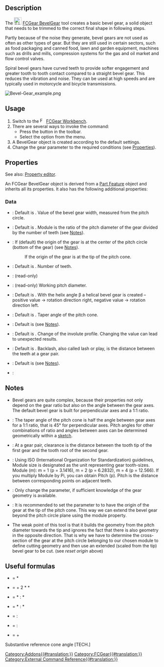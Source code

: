 <languages/>
<translate>

<!--T:1-->
{{Docnav
|[[FCGear_CycloidRack|CycloidRack]]
|[[FCGear_CrownGear|CrownGear]]
|[[FCGear_Workbench|FCGear]]
|IconL=FCGear_CycloidRack.svg
|IconR=FCGear_CrownGear.svg
|IconC=FCGear_workbench_icon.svg
}}

<!--T:2-->
{{GuiCommand
|Name=FCGear BevelGear
|MenuLocation=Gear → Bevel Gear
|Workbenches=[[FCGear_Workbench|FCGear]]
|Version=v0.16
}}

==Description== <!--T:3-->

<!--T:45-->
The [[Image:FCGear_BevelGear.svg|24px|link=FCGear_BevelGear]] [[FCGear_BevelGear|FCGear BevelGear]] tool creates a basic bevel gear, a solid object that needs to be trimmed to the correct final shape in following steps.

<!--T:4-->
Partly because of the noise they generate, bevel gears are not used as often as other types of gear. But they are still used in certain sectors, such as food packaging and canned food, lawn and garden equipment, machines such as drills and mills, compression systems for the gas and oil market and flow control valves.

<!--T:5-->
Spiral bevel gears have curved teeth to provide softer engagement and greater tooth to tooth contact compared to a straight bevel gear. This reduces the vibration and noise. They can be used at high speeds and are typically used in motorcycle and bicycle transmissions.

</translate>
[[Image:Bevel-Gear_example.png]]
<translate>
<!--T:6-->
{{Caption|From left to right: Spur gearing, spiral gearing}}

==Usage== <!--T:7-->

<!--T:8-->
# Switch to the [[Image:FCGear_workbench_icon.svg|16px]] [[FCGear_Workbench|FCGear Workbench]].
# There are several ways to invoke the command:
#* Press the {{Button|[[File:FCGear_BevelGear.svg|16px]] [[FCGear_BevelGear|Bevel Gear]]}} button in the toolbar.
#* Select the {{MenuCommand|Gear → [[File:FCGear_BevelGear.svg|16px]] Bevel Gear}} option from the menu.
# A BevelGear object is created according to the default settings.
# Change the gear parameter to the required conditions (see [[#Properties|Properties]]).

==Properties== <!--T:9-->

<!--T:46-->
See also: [[Property_editor|Property editor]].

<!--T:29-->
An FCGear BevelGear object is derived from a [[Part_Feature|Part Feature]] object and inherits all its properties. It also has the following additional properties:

===Data=== <!--T:10-->

<!--T:30-->
{{Properties_Title|base}}

<!--T:31-->
* {{PropertyData|height|Length}}: Default is {{Value|5}}. Value of the bevel gear width, measured from the pitch circle.
* {{PropertyData|module|Length}}: Default is {{Value|1}}. Module is the ratio of the pitch diameter of the gear divided by the number of teeth (see [[#Notes|Notes]]).
* {{PropertyData|reset_origin|Bool}}: If {{True}} (default) the origin of the gear is at the center of the pitch circle (bottom of the gear) (see [[#Notes|Notes]]).
*: If {{False}} the origin of the gear is at the tip of the pitch cone.
* {{PropertyData|teeth|Integer}}: Default is {{Value|15}}. Number of teeth.

<!--T:32-->
{{Properties_Title|computed}}

<!--T:33-->
* {{PropertyData|angular_backlash|Angle}}: (read-only)
* {{PropertyData|dw|Length}}: (read-only) Working pitch diameter.

<!--T:34-->
{{Properties_Title|helical}}

<!--T:35-->
* {{PropertyData|beta|Angle}}: Default is {{Value|0 °}}. With the helix angle β a helical bevel gear is created – positive value → rotation direction right, negative value → rotation direction left.

<!--T:36-->
{{Properties_Title|involute}}

<!--T:37-->
* {{PropertyData|pitch_angle|Angle}}: Default is {{Value|45 °}}. Taper angle of the pitch cone.

<!--T:17-->
{{Properties_Title|involute_parameter}}

<!--T:38-->
* {{PropertyData|pressure_angle|Angle}}: Default is {{Value|20 °}} (see [[#Notes|Notes]]).

<!--T:39-->
{{Properties_Title|precision}}

<!--T:40-->
* {{PropertyData|numpoints|Integer}}: Default is {{Value|6}}. Change of the involute profile. Changing the value can lead to unexpected results.

<!--T:41-->
{{Properties_Title|tolerance}}

<!--T:42-->
* {{PropertyData|backlash|Length}}: Default is {{Value|0}}. Backlash, also called lash or play, is the distance between the teeth at a gear pair.
* {{PropertyData|clearance|Float}}: Default is {{Value|0.1}} (see [[#Notes|Notes]]).

<!--T:43-->
{{Properties_Title|version}}

<!--T:44-->
* {{PropertyData|version|String}}:

==Notes== <!--T:21-->

<!--T:22-->
* Bevel gears are quite complex, because their properties not only depend on the gear ratio but also on the angle between the gear axes. The default bevel gear is built for perpendicular axes and a 1:1 ratio.
* {{Emphasis|pitch angle}}: The taper angle of the pitch cone is half the angle between gear axes for a 1:1 ratio, that is 45° for perpendicular axes. Pitch angles for other combinations of ratio and angles between axes can be determined geometrically within a [[Sketcher_Workbench|sketch]].
* {{Emphasis|clearance}}: At a gear pair, clearance is the distance between the tooth tip of the first gear and the tooth root of the second gear.
* {{Emphasis|module}}: Using ISO (International Organization for Standardization) guidelines, Module size is designated as the unit representing gear tooth-sizes. Module (m): m = 1 (p = 3.1416), m = 2 (p = 6.2832), m = 4 (p = 12.566). If you multiply Module by Pi, you can obtain Pitch (p). Pitch is the distance between corresponding points on adjacent teeth.
* {{Emphasis|pressure_angle}}: Only change the parameter, if sufficient knowledge of the gear geometry is available.
* {{Emphasis|reset_origin}}: It is recommended to set the parameter to {{Emphasis|false}} to have the origin of the gear at the tip of the pitch cone. This way we can extend the bevel gear beyond the pitch circle plane using the module property.
* The weak point of this tool is that it builds the geometry from the pitch diameter towards the tip and ignores the fact that there is also geometry in the opposite direction. That is why we have to determine the cross-section of the gear at the pitch circle belonging to our chosen module to define cutting geometry and then use an extended (scaled from the tip) bevel gear to be cut. (see ''reset origin'' above)

==Useful formulas== <!--T:26-->

<!--T:27-->
*{{Emphasis|pitch diameter}} = {{Emphasis|module}} * {{Emphasis|teeth}}
*{{Emphasis|addendum diameter}} = {{Emphasis|pitch diameter}} + 2 * {{Emphasis|module}} * {{Emphasis|cos reference cone angle}}
*{{Emphasis|tip angle 1}} = {{Emphasis|(teeth 1 + 2)}} * {{Emphasis|(cos reference cone angle 1)}} : {{Emphasis|(teeth 2 - 2)}} * {{Emphasis|(sin reference cone angle 1)}}
*{{Emphasis|tip angle 2}} = {{Emphasis|(teeth 2 + 2)}} * {{Emphasis|(cos reference cone angle 2)}} : {{Emphasis|(teeth 1 - 2)}} * {{Emphasis|(sin reference cone angle 2)}}
*{{Emphasis|reference cone angle 1}} = {{Emphasis|(teeth 1)}} : {{Emphasis|(teeth 2)}}
*{{Emphasis|reference cone angle 2}} = {{Emphasis|(teeth 2)}} : {{Emphasis|(teeth 1)}}
*{{Emphasis|axis angle total}} = {{Emphasis|reference cone angle 1}} + {{Emphasis|reference cone angle 2}}

<!--T:28-->
Substantive reference cone angle [TECH.]


<!--T:25-->
{{Docnav
|[[FCGear_CycloidRack|CycloidRack]]
|[[FCGear_CrownGear|CrownGear]]
|[[FCGear_Workbench|FCGear]]
|IconL=FCGear_CycloidRack.svg
|IconR=FCGear_CrownGear.svg
|IconC=FCGear_workbench_icon.svg
}}

</translate>
[[Category:Addons{{#translation:}}]]
[[Category:FCGear{{#translation:}}]]
[[Category:External Command Reference{{#translation:}}]]